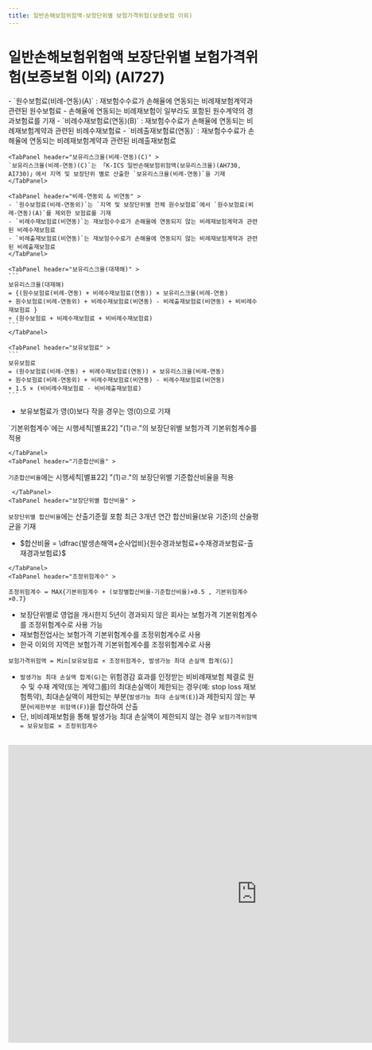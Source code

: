 ```yaml
---
title: 일반손해보험위험액-보장단위별 보험가격위험(보증보험 이외)
---
```

# 일반손해보험위험액 보장단위별 보험가격위험(보증보험 이외) (AI727)

<Accordion  activeIndex={[]}>
<AccordionTab header="[작성 요령]">

> <OverlayDemo id ="432_마"/>
<Accordion  activeIndex={[]}>
<AccordionTab header="익스포져">

<TabView>
    <TabPanel header="연동" >
    - `원수보험료(비례-연동)(A)` : 재보험수수료가 손해율에 연동되는 비례재보험계약과 관련된 원수보험료
      - 손해율에 연동되는 비례재보험이 일부라도 포함된 원수계약의 경과보험료를 기재
    - `비례수재보험료(연동)(B)` : 재보험수수료가 손해율에 연동되는 비례재보험계약과 관련된 비례수재보험료
    - `비례출재보험료(연동)` : 재보험수수료가 손해율에 연동되는 비례재보험계약과 관련된 비례출재보험료
    </TabPanel>

    <TabPanel header="보유리스크율(비례-연동)(C)" >
    `보유리스크율(비례-연동)(C)`는 「K-ICS 일반손해보험위험액(보유리스크율)(AH730, AI730)」에서 지역 및 보장단위 별로 산출한 `보유리스크율(비례-연동)`을 기재
    </TabPanel>

    <TabPanel header="비례-연동외 & 비연동" >
    - `원수보험료(비례-연동외)`는 `지역 및 보장단위별 전체 원수보험료`에서 `원수보험료(비례-연동)(A)`를 제외한 보험료를 기재
    - `비례수재보험료(비연동)`는 재보험수수료가 손해율에 연동되지 않는 비례재보험계약과 관련된 비례수재보험료
    - `비례출재보험료(비연동)`는 재보험수수료가 손해율에 연동되지 않는 비례재보험계약과 관련된 비례출재보험료
    </TabPanel>

    <TabPanel header="보유리스크율(대재해)" >
    ```
    보유리스크율(대재해)
    = {(원수보험료(비례-연동) + 비례수재보험료(연동)) × 보유리스크율(비례-연동)
    + 원수보험료(비례-연동외) + 비례수재보험료(비연동) - 비례출재보험료(비연동) + 비비례수재보험료 }
    ÷ (원수보험료 + 비례수재보험료 + 비비례수재보험료)
    ```
    </TabPanel>

    <TabPanel header="보유보험료" >
    ```
    보유보험료
    = (원수보험료(비례-연동) + 비례수재보험료(연동)) × 보유리스크율(비례-연동)
    + 원수보험료(비례-연동외) + 비례수재보험료(비연동) - 비례수재보험료(비연동)
    + 1.5 × (비비례수재보험료 - 비비례출재보험료)
    ```
   - 보유보험료가 영(0)보다 작을 경우는 영(0)으로 기재
    </TabPanel>
</TabView>




</AccordionTab>
<AccordionTab header="위험계수">

<TabView>
    <TabPanel header="기본위험계수" >
`기본위험계수`에는 시행세칙[별표22] <OverlayDemo id ="432_마"/> "(1)ㄹ."의 보장단위별 보험가격 기본위험계수를 적용

    </TabPanel>
    <TabPanel header="기준합산비율" >
`기준합산비율`에는 시행세칙[별표22] <OverlayDemo id = "432_마"/> "(1)ㄹ."의 보장단위별 기준합산비율을 적용

     </TabPanel>
    <TabPanel header="보장단위별 합산비율" >
`보장단위별 합산비율`에는 산출기준월 포함 최근 3개년 연간 합산비율(보유 기준)의 산술평균을 기재
   - $합산비율 = \dfrac{발생손해액+순사업비}{원수경과보험료+수재경과보험료-출재경과보험료}$

    </TabPanel>
    <TabPanel header="조정위험계수" >
`조정위험계수 = MAX{기본위험계수 + (보장별합산비율-기준합산비율)×0.5 , 기본위험계수×0.7}`
   - 보장단위별로 영업을 개시한지 5년이 경과되지 않은 회사는 보험가격 기본위험계수를 조정위험계수로 사용 가능
   - 재보험전업사는 보험가격 기본위험계수를 조정위험계수로 사용
   - 한국 이외의 지역은 보험가격 기본위험계수를 조정위험계수로 사용
    </TabPanel>
</TabView>

</AccordionTab>
<AccordionTab header="보험가격위험액">

```
보험가격위험액 = Min[보유보험료 × 조정위험계수, 발생가능 최대 손실액 합계(G)]
```
- `발생가능 최대 손실액 합계(G)`는 위험경감 효과를 인정받는 비비례재보험 체결로 원수 및 수재 계약(또는 계약그룹)의 최대손실액이 제한되는 경우(예: stop loss 재보험특약),
 최대손실액이 제한되는 부분(`발생가능 최대 손실액(E)`)과 제한되지 않는 부분(`비제한부분 위험액(F)`)을 합산하여 산출
- 단, 비비례재보험을 통해 발생가능 최대 손실액이 제한되지 않는 경우 `보험가격위험액 = 보유보험료 × 조정위험계수`

</AccordionTab>
</Accordion>

</AccordionTab>
</Accordion>

<br/>

<iframe width="1000" height="600" frameBorder="0" scrolling="no"
src="https://onedrive.live.com/embed?resid=AB5F66CE0CF8D024%2116554&authkey=%21ACzRWZavyE-79hc&em=2
&AllowTyping=True
&wdAllowInteractivity=False&ActiveCell='4-2'!F10&Item='4-2'!A7:W155
&wdHideGridlines=True
&wdDownloadButton=False
&waccluster=PSG3">
</iframe>
